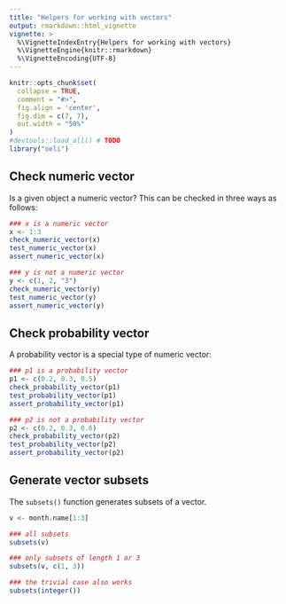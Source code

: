 ```yaml
---
title: "Helpers for working with vectors"
output: rmarkdown::html_vignette
vignette: >
  %\VignetteIndexEntry{Helpers for working with vectors}
  %\VignetteEngine{knitr::rmarkdown}
  %\VignetteEncoding{UTF-8}
---
```


```r
knitr::opts_chunk$set(
  collapse = TRUE,
  comment = "#>",
  fig.align = 'center', 
  fig.dim = c(7, 7), 
  out.width = "50%"
)
#devtools::load_all() # TODO
library("oeli")
```

## Check numeric vector

Is a given object a numeric vector? This can be checked in three ways as follows:

```r
### x is a numeric vector
x <- 1:3
check_numeric_vector(x)
test_numeric_vector(x)
assert_numeric_vector(x)

### y is not a numeric vector
y <- c(1, 2, "3")
check_numeric_vector(y)
test_numeric_vector(y)
assert_numeric_vector(y)
```

## Check probability vector

A probability vector is a special type of numeric vector:

```r
### p1 is a probability vector
p1 <- c(0.2, 0.3, 0.5)
check_probability_vector(p1)
test_probability_vector(p1)
assert_probability_vector(p1)

### p2 is not a probability vector
p2 <- c(0.2, 0.3, 0.6)
check_probability_vector(p2)
test_probability_vector(p2)
assert_probability_vector(p2)
```

## Generate vector subsets

The `subsets()` function generates subsets of a vector.

```r
v <- month.name[1:3]

### all subsets
subsets(v)

### only subsets of length 1 or 3
subsets(v, c(1, 3)) 

### the trivial case also works
subsets(integer())  
```
